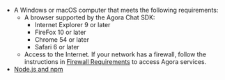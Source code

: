 <PlatformWrapper platform="web">

- A Windows or macOS computer that meets the following requirements:
  - A browser supported by the Agora Chat SDK: 
    - Internet Explorer 9 or later
    - FireFox 10 or later
    - Chrome 54 or later
    - Safari 6 or later
  - Access to the Internet. If your network has a firewall, follow the instructions in [Firewall Requirements](https://docs.agora.io/en/Agora%20Platform/firewall) to access Agora services.
- [Node.js and npm](https://docs.npmjs.com/downloading-and-installing-node-js-and-npm)

</PlatformWrapper>
